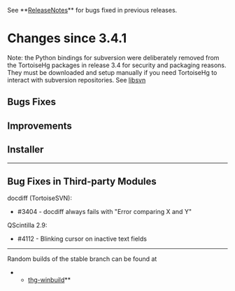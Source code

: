 See **[[ReleaseNotes]]** for bugs fixed in previous releases.

= Changes since 3.4.1 =

Note: the Python bindings for subversion were deliberately removed from the TortoiseHg packages in release 3.4 for security and packaging reasons. They must be downloaded and setup manually if you need TortoiseHg to interact with subversion repositories.  See [[libsvn]]

== Bugs Fixes ==

== Improvements ==

== Installer ==

----

== Bug Fixes in Third-party Modules ==

docdiff (TortoiseSVN):
* #3404 - docdiff always fails with "Error comparing X and Y"

QScintilla 2.9:
* #4112 - Blinking cursor on inactive text fields

----

Random builds of the stable branch can be found at
**[[http://bitbucket.org/tortoisehg/thg-winbuild/downloads/|thg-winbuild]]**
